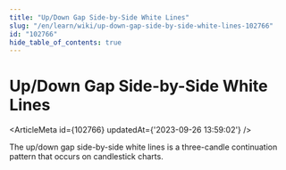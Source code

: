```yaml
---
title: "Up/Down Gap Side-by-Side White Lines"
slug: "/en/learn/wiki/up-down-gap-side-by-side-white-lines-102766"
id: "102766"
hide_table_of_contents: true
---
```



# Up/Down Gap Side-by-Side White Lines

<ArticleMeta id={102766} updatedAt={'2023-09-26 13:59:02'} />
<div className='border-solid border-b border-t-0 my-4 border-[var(--ifm-color-gray-300)]' />

The up/down gap side-by-side white lines is a three-candle continuation pattern that occurs on candlestick charts.
